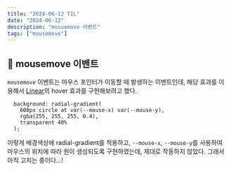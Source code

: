 ```yaml
---
title: "2024-06-12 TIL"
date: "2024-06-12"
description: "mosuemove 이벤트"
tags: ["mousemove"]
---
```


## 📌 mousemove 이벤트

`mousemove` 이벤트는 마우스 포인터가 이동할 때 발생하는 이벤트인데, 해당 효과를 이용해서 [Linear](https://linear.app/features)의 hover 효과를 구현해보려고 했다.

```
  background: radial-gradient(
    600px circle at var(--mouse-x) var(--mouse-y),
    rgba(255, 255, 255, 0.4),
    transparent 40%
  );
```
이렇게 배경색상에 radial-gradient를 적용하고, `--mouse-x`, `--mouse-y`를 사용하여 마우스의 위치에 따라 원이 생성되도록 구현하였는데, 제대로 작동하지 않았다.
그래서 아직 고치는 중이다...!